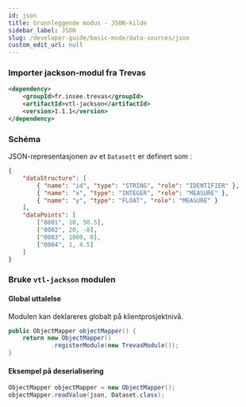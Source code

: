 ```yaml
---
id: json
title: Grunnleggende modus - JSON-kilde
sidebar_label: JSON
slug: /developer-guide/basic-mode/data-sources/json
custom_edit_url: null
---
```


### Importer jackson-modul fra Trevas

```xml
<dependency>
    <groupId>fr.insee.trevas</groupId>
    <artifactId>vtl-jackson</artifactId>
    <version>1.1.1</version>
</dependency>
```

### Schéma

JSON-representasjonen av et `Datasett` er definert som :

```json
{
	"dataStructure": [
		{ "name": "id", "type": "STRING", "role": "IDENTIFIER" },
		{ "name": "x", "type": "INTEGER", "role": "MEASURE" },
		{ "name": "y", "type": "FLOAT", "role": "MEASURE" }
	],
	"dataPoints": [
		["0001", 10, 50.5],
		["0002", 20, -8],
		["0003", 1000, 0],
		["0004", 1, 4.5]
	]
}
```

### Bruke `vtl-jackson` modulen

#### Global uttalelse

Modulen kan deklareres globalt på klientprosjektnivå.

```java
public ObjectMapper objectMapper() {
    return new ObjectMapper()
            .registerModule(new TrevasModule());
}
```

#### Eksempel på deserialisering

```java
ObjectMapper objectMapper = new ObjectMapper();
objectMapper.readValue(json, Dataset.class);
```
